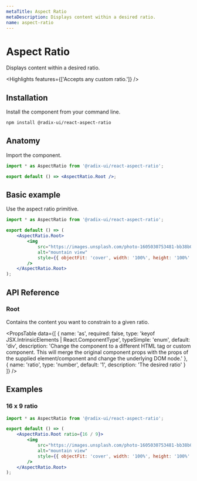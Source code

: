 ```yaml
---
metaTitle: Aspect Ratio
metaDescription: Displays content within a desired ratio.
name: aspect-ratio
---
```


# Aspect Ratio

<Description>Displays content within a desired ratio.</Description>

<Highlights features={['Accepts any custom ratio.']} />

## Installation

Install the component from your command line.

```bash
npm install @radix-ui/react-aspect-ratio
```

## Anatomy

Import the component.

```jsx
import * as AspectRatio from '@radix-ui/react-aspect-ratio';

export default () => <AspectRatio.Root />;
```

## Basic example

Use the aspect ratio primitive.

```jsx
import * as AspectRatio from '@radix-ui/react-aspect-ratio';

export default () => (
	<AspectRatio.Root>
		<img
			src="https://images.unsplash.com/photo-1605030753481-bb38b08c384a"
			alt="mountain view"
			style={{ objectFit: 'cover', width: '100%', height: '100%' }}
		/>
	</AspectRatio.Root>
);
```

## API Reference

### Root

Contains the content you want to constrain to a given ratio.

<PropsTable
	data={[
		{
			name: 'as',
			required: false,
			type: 'keyof JSX.IntrinsicElements | React.ComponentType<any>',
			typeSimple: 'enum',
			default: 'div',
			description:
				'Change the component to a different HTML tag or custom component. This will merge the original component props with the props of the supplied element/component and change the underlying DOM node.'
		},
		{
			name: 'ratio',
			type: 'number',
			default: '1',
			description: 'The desired ratio'
		}
	]}
/>

## Examples

### 16 x 9 ratio

```jsx
import * as AspectRatio from '@radix-ui/react-aspect-ratio';

export default () => (
	<AspectRatio.Root ratio={16 / 9}>
		<img
			src="https://images.unsplash.com/photo-1605030753481-bb38b08c384a"
			alt="mountain view"
			style={{ objectFit: 'cover', width: '100%', height: '100%' }}
		/>
	</AspectRatio.Root>
);
```
